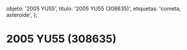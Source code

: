 
  objeto: '2005 YU55',
  titulo: '2005 YU55 (308635)',
  etiquetas: 'cometa, asteroide',
};

# 2005 YU55 (308635)

<Imagen
  src="objeto/c2005-yu55_20111159_2_2005yu559-noviembre2011pa.jpg"
  fecha="20111159"
/>

<Imagen
  src="objeto/c2005-yu55_20121200_1_lulin-26-60s-l-pag-24fe-2009.jpg"
  fecha="20121200"
/>
